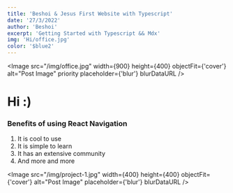 ```yaml
---
title: 'Beshoi & Jesus First Website with Typescript'
date: '27/3/2022'
author: 'Beshoi'
excerpt: 'Getting Started with Typescript && Mdx'
img: 'Hi/office.jpg'
color: '$blue2'
---
```



<Meta />

<Image
  src="/img/office.jpg"
  width={900}
  height={400}
  objectFit={'cover'}
  alt="Post Image"
  priority
  placeholder={'blur'}
  blurDataURL
/>

# Hi :)

### Benefits of using React Navigation

1. It is cool to use
2. It is simple to learn
3. It has an extensive community
4. And more and more

<Image
  src="/img/project-1.jpg"
  width={400}
  height={400}
  objectFit={'cover'}
  alt="Post Image"
  placeholder={'blur'}
  blurDataURL
/>
